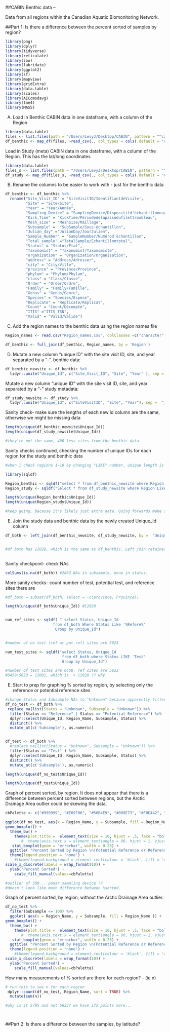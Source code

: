 
##CABIN Benthic data  -- 

Data from all regions within the Canadian Aquatic Biomonitoring Network.

##Part 1: Is there a difference between the percent sorted of samples by region?

```r

library(png)
library(dplyr)
library(tidyverse)
library(reticulate)
library(zoo)
library(lubridate)
library(ggplot2)
library(sf)
library(mapview)
library(gridExtra)
library(data.table)
library(scales) 
library(AICcmodavg)
library(lme4)
library(MASS)
```

A) Load in Benthic CABIN data in one dataframe, with a column of the Region

```r

library(data.table)
files <- list.files(path = "/Users/LevyJ/Desktop/CABIN", pattern = "^cabin_benthic.*?\\.csv", full.names = TRUE) 
df_benthic <- map_df(files, ~read_csv(., col_types = cols(.default = "c")), .id = "Region", encoding = 'Latin-1') 

```


Load in Study (meta) CABIN data in one dataframe, with a column of the Region.
This has the lat/long coordinates

```r
library(data.table)
files_s <- list.files(path = "/Users/LevyJ/Desktop/CABIN", pattern = "^cabin_study.*?\\.csv", full.names = TRUE) 
df_study <- map_df(files_s, ~read_csv(., col_types = cols(.default = "c")), .id = "Region", encoding = 'Latin-1') 

```


B) Rename the columns to be easier to work with - just for the benthic data
```r
df_benthic <- df_benthic %>%
  rename("Site_Visit_ID" = 'SiteVisitID/IdentifiantdeVisite',
         "Site" = "Site/Site",
         "Year" = "Year/Année",
         "Sampling_Device" = "SamplingDevice/Dispositifd'échantillonnage",
         "Kick_Time" = "KickTime/Périodedelapassedufilettroubleau",
         "Mesh_size" = "MeshSize/Maillage",
         "Subsample" =	"SubSample/Sous-échantillon",
         "Julian_day" ="JulianDay/JourJulien",
         "Sample_Number" = "SampleNumber/Numérod'échantillon",
         "Total_sample" ="TotalSample/Échantillontotal",
         "Status" = "Status/État",
         "Taxonomist" = "Taxonomist/Taxonomiste",
         "organization" = "Organization/Organisation",
         "address" = "Address/Adresser",
         "city" = "City/Ville",
         "province" = "Province/Province",
         "phylum" = "Phylum/Phylum",
         "class" = "Class/Classe",
         "Order" = "Order/Ordre",
         "Family" = "Family/Famille",
         "Genus" = "Genus/Genre",
         "Species" = "Species/Espèce",
         "Replicate" = "Replicate/Réplicat",
         "Count" = "Count/Décompte",
         "ITIS" ="ITIS_TSN",
         "Valid" = "Valid/Valide")

```

C) Add the region names to the benthic data using the region names file
```r
Region_names <- read.csv("Region_names.csv", colClasses =c("character", "character", "character")) 

df_benthic <- full_join(df_benthic, Region_names, by = 'Region')


```

D) Mutate a new column "unique ID" with the site visit ID, site, and year separated by a "-". 
benthic data: 

```r

df_benthic_newsite <- df_benthic %>%
  tidyr::unite("Unique_Id", c("Site_Visit_ID", "Site", "Year" ), sep = "_", remove = FALSE )


```

Mutate a new column "unique ID" with the site visit ID, site, and year separated by a "-"
study metadata:

```r

df_study_newsite <- df_study %>%
  tidyr::unite("Unique_Id", c("SiteVisitID", "Site", "Year"), sep =  "_", remove = FALSE) 

```

Sanity check- make sure the lengths of each new id column are the same, otherwise we might be missing data
```r

length(unique(df_benthic_newsite$Unique_Id))
length(unique(df_study_newsite$Unique_Id))

#they're not the same, 400 less sites from the benthic data

```

Sanity checks continued, checking the number of unique IDs for each region for the study and benthic data 
```r
#when I check regions 1-10 by changing "LIKE" number, unique length is different for every region. Maybe this is because there are additional habitat data or WQ observations, and this is where the difference is?

library(sqldf)

Region_benthic <- sqldf("select * from df_benthic_newsite where Region Like '10' ")
Region_study <- sqldf("Select * from df_study_newsite where Region Like '10' ")

length(unique(Region_benthic$Unique_Id))
length(unique(Region_study$Unique_Id))

#Keep going, because it's likely just extra data. Going forwards make sure there are the same unique_id's for the data before and after the study-benthic join


```

E) Join the study data and benthic data by the newly created Unique_Id column
```r


df_both <- left_join(df_benthic_newsite, df_study_newsite, by =  "Unique_Id")


#df both has 12028, which is the same as df_benthic. Left join retained all of the benthic sites, and it looks like they all have lat/long on them. Winner!!
  
```

Sanity checkpoint- check NAs
```r

colSums(is.na(df_both)) #2863 NAs in subsample, none in status. 

```

More sanity checks- count number of test, potential test, and reference sites there are 
```r

#df_both = subset(df_both, select = -c(province, Province))

length(unique(df_both$Unique_Id)) #12028


num_ref_sites <- sqldf( " select Status, Unique_Id
                     from df_both Where Status Like '%Refere%' 
                      Group by Unique_Id")


#number of no test (ref or pot ref) sites are 5623

num_test_sites <- sqldf("select Status, Unique_Id
                         from df_both where Status LIKE 'Test'
                         Group by Unique_Id")

#number of test sites are 6458, ref sites are 5623
#6458+5623 = 12081, which is  > 12028 ?? why

```

E) Start to prep for graphing % sorted by region, by selecting only the reference or potential reference sites
```r

#change Status and Subsample NAs to "Unknown" because apparently filter automatically removes NAs.
df_no_test <- df_both %>%
 replace_na(list(Status = "Unknown", Subsample = "Unknown")) %>% 
  filter(Status == "Reference" | Status == "Potential Reference") %>%
  dplyr::select(Unique_Id, Region_Name, Subsample, Status) %>%
  distinct() %>%
  mutate_at(c('Subsample'), as.numeric) 


df_test <- df_both %>%
  #replace_na(list(Status = "Unknown", Subsample = "Unknown")) %>% 
  filter(Status == "Test" ) %>%
  dplyr::select(Unique_Id, Region_Name, Subsample, Status) %>%
  distinct() %>%
  mutate_at(c('Subsample'), as.numeric)

length(unique(df_no_test$Unique_Id))

length(unique(df_test$Unique_Id))

```

Graph of percent sorted, by region. It does not appear that there is a difference between percent sorted between regions, but the Arctic Drainage Area outlier could be skewing the data.
```r
cbPalette <- c("#999999", "#E69F00", "#56B4E9", "#009E73", "#F0E442", "#0072B2", "#D55E00", "#CC79A7", "#999999", "#E69F00", "#56B4E9")

ggplot(df_no_test, aes(x = Region_Name, y = Subsample, fill = Region_Name )) +
geom_boxplot() +
  theme_bw() +
    theme(plot.title =  element_text(size = 10, hjust = .5, face = "bold")) +
       #  theme(axis.text.x = element_text(angle = 90, hjust = 1, vjust = 0.5)) +
   stat_boxplot(geom = "errorbar", width = 0.25) +
  ggtitle( "Percent Sorted by Region \n(Potential Reference or Reference Sites) ") +
  theme(legend.position = 'none') +
    #theme(legend.background = element_rect(colour = 'black', fill = 'white', linetype='solid')) +
scale_x_discrete(labels = wrap_format(10)) +
  ylab("Percent Sorted") +
    scale_fill_manual(values=cbPalette)

#outlier of 300... ponar sampling device ??
#doesn't look like much difference between %sorted. 

```

Graph of percent sorted, by region, without the Arctic Drainage Area outlier.
```r

df_no_test %>% 
  filter(Subsample <= 100) %>%
  ggplot( aes(x = Region_Name, y = Subsample, fill = Region_Name )) +
geom_boxplot() +
  theme_bw() +
    theme(plot.title =  element_text(size = 10, hjust = .5, face = "bold")) +
       #  theme(axis.text.x = element_text(angle = 90, hjust = 1, vjust = 0.5)) +
   stat_boxplot(geom = "errorbar", width = 0.25) +
  ggtitle( "Percent Sorted by Region \n(Potential Reference or Reference Sites) ") +
  theme(legend.position = 'none') +
    #theme(legend.background = element_rect(colour = 'black', fill = 'white', linetype='solid')) +
scale_x_discrete(labels = wrap_format(10)) +
  ylab("Percent Sorted") +
    scale_fill_manual(values=cbPalette)


```

How many measurements of % sorted are there for each region? - (ie n)
```r

# run this to see n for each region
 dplyr::count(df_no_test, Region_Name, sort = TRUE) %>%
  mutate(sum(n))

#why is it 5795 and not 5623? we have 172 points more...


```


```r


```


```r
```


##Part 2: Is there a difference between the samples, by latitude? 

```r

```


```r


```


```r

```

```r



```



```r
```


```r
```

